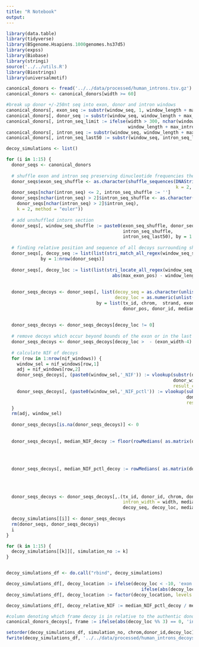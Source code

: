 ```yaml
---
title: "R Notebook"
output: 
---
```



```r
library(data.table)
library(tidyverse)
library(BSgenome.Hsapiens.1000genomes.hs37d5)
library(expss)
library(Biobase)
library(stringi)
source('../../utils.R')
library(Biostrings)
library(universalmotif)
```



```r
canonical_donors <- fread('../../data/processed/human_introns.tsv.gz')
canonical_donors <- canonical_donors[width >= 60]

#break up donor +/-250nt seq into exon, donor and intron windows
canonical_donors[, exon_seq := substr(window_seq, 1, window_length + max_exon_pos)]
canonical_donors[, donor_seq := substr(window_seq, window_length + max_exon_pos + 1, window_length + max_intron_pos)]
canonical_donors[, intron_seq_limit := ifelse(width > 300, nchar(window_seq), 
                                              window_length + max_intron_pos + 1 + (width - 58))]
canonical_donors[, intron_seq := substr(window_seq, window_length + max_intron_pos + 1, intron_seq_limit)]
canonical_donors[, intron_seq_last50 := substr(window_seq, intron_seq_limit + 1, nchar(window_seq))]

```

```r

decoy_simulations <- list()

for (i in 1:15) {
  donor_seqs <- canonical_donors
  
  # shuffle exon and intron seq preserving dinucleotide frequencies then paste back together
  donor_seqs$exon_seq_shuffle <- as.character(shuffle_sequences(DNAStringSet(donor_seqs$exon_seq), 
                                                                k = 2, method = "euler"))
  donor_seqs[nchar(intron_seq) <= 2, intron_seq_shuffle := '']
  donor_seqs[nchar(intron_seq) > 2]$intron_seq_shuffle <- as.character(shuffle_sequences(DNAStringSet(
    donor_seqs[nchar(intron_seq) > 2]$intron_seq), 
    k = 2, method = "euler"))
  
  # add unshuffled intorn section
  donor_seqs[, window_seq_shuffle := paste0(exon_seq_shuffle, donor_seq,
                                            intron_seq_shuffle,
                                            intron_seq_last50), by = 1:nrow(donor_seqs)]
  
  # finding relative position and sequence of all decoys surrounding shuffled hg19 donors sequences
  donor_seqs[, decoy_seq := list(list(stri_match_all_regex(window_seq_shuffle, regex_donor)[[1]][,2])),
             by = 1:nrow(donor_seqs)]
  
  donor_seqs[, decoy_loc := list(list(stri_locate_all_regex(window_seq_shuffle, regex_donor)[[1]][,1] +
                                        abs(max_exon_pos) - window_length - 1)), by = 1:nrow(donor_seqs)]
  
  
  donor_seqs_decoys <- donor_seqs[, list(decoy_seq = as.character(unlist(decoy_seq)),
                                         decoy_loc = as.numeric(unlist(decoy_loc))),
                                  by = list(tx_id, chrom,  strand, exon_width, width, 
                                            donor_pos, donor_id, median_NIF, median_NIF_pctl)]
  
  
  donor_seqs_decoys <- donor_seqs_decoys[decoy_loc != 0]
  
  # remove decoys which occur beyond bounds of the exon or in the last 50nt of the intron
  donor_seqs_decoys <- donor_seqs_decoys[decoy_loc >  - (exon_width-4) & decoy_loc < width - 50]
  
  # calculate NIF of decoys
  for (row in 1:nrow(nif_windows)) {
    window_sel = nif_windows[row,1]
    adj = nif_windows[row,2]
    donor_seqs_decoys[, (paste0(window_sel,'_NIF')) := vlookup(substr(decoy_seq, adj, adj + max_intron_pos), 
                                                               donor_window_stats[window == window_sel], 
                                                               result_column = 'freq', lookup_column = 'seq')]
    donor_seqs_decoys[, (paste0(window_sel,'_NIF_pctl')) := vlookup(substr(decoy_seq,  adj, adj + max_intron_pos), 
                                                                    donor_window_stats[window == window_sel], 
                                                                    result_column = 'pctl', lookup_column = 'seq')]  
  }
  rm(adj, window_sel)
  
  donor_seqs_decoys[is.na(donor_seqs_decoys)] <- 0
  
  
  donor_seqs_decoys[, median_NIF_decoy := floor(rowMedians( as.matrix(donor_seqs_decoys[,.(E4_D5_NIF, 
                                                                                           E3_D6_NIF, 
                                                                                           E2_D7_NIF, 
                                                                                           E1_D8_NIF)])))]
  
  donor_seqs_decoys[, median_NIF_pctl_decoy := rowMedians( as.matrix(donor_seqs_decoys[,.(E4_D5_NIF_pctl, 
                                                                                          E3_D6_NIF_pctl, 
                                                                                          E2_D7_NIF_pctl, 
                                                                                          E1_D8_NIF_pctl)]))]
  
  donor_seqs_decoys <- donor_seqs_decoys[,.(tx_id, donor_id, chrom, donor_pos, strand, exon_width, 
                                            intron_width = width, median_NIF, median_NIF_pctl,
                                            decoy_seq, decoy_loc, median_NIF_decoy, median_NIF_pctl_decoy)]
  
  decoy_simulations[[i]] <- donor_seqs_decoys
  rm(donor_seqs, donor_seqs_decoys)
  i
}

for (k in 1:15) {
  decoy_simulations[[k]][, simulation_no := k]
}


decoy_simulations_df <- do.call("rbind", decoy_simulations)
```


```r
decoy_simulations_df[, decoy_location := ifelse(decoy_loc < -10, 'exon',
                                                   ifelse(abs(decoy_loc) <= 10, 'donor','intron'))]
decoy_simulations_df[, decoy_location := factor(decoy_location, levels = c('exon', 'donor', 'intron'))]

decoy_simulations_df[, decoy_relative_NIF := median_NIF_pctl_decoy / median_NIF_pctl]

#column denoting which frame decoy is in relative to the authentic donor
canonical_donors_decoys[, frame := ifelse(abs(decoy_loc %% 3) == 0, 'in-frame', 'out of frame')]

```

```r
setorder(decoy_simulations_df, simulation_no, chrom,donor_id,decoy_loc)
fwrite(decoy_simulations_df, '../../data/processed/human_introns_decoys_simulations.tsv.gz')
```

